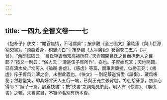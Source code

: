 ```yaml
---
---
---
```

title: 一四九 全晉文卷一一七
---




《抱朴子》佚文：“閹官無情，不可謂貞”；按參觀《全三國文》論嵇康《與山巨源絶交書》。“頭蝨着身，稍變而白”；按參觀《太平廣記》卷論卷二五六《平曾》。“余聞班固云：‘吕氏望雲而知高祖所在。’天豈獨開吕氏之目而掩衆人之目耶？”按又一則云：“俗人云：‘濤是伍子胥所作’，妄也。子胥始死耳；天地開闢，已有濤水矣。”均可入《論衡·書虚》、《感虚》等篇，而筆舌簡捷，似勝王充；《書虚》斥子胥爲江濤之妄，未樹此義也。《佚文》一則記蔡邕賞愛《論衡》，藏爲帳秘；然觀邕集，即其好言天人五行一端，已與王充主張背馳，將徒拾牙慧，初無心得耶？“陸子十篇，誠爲快書”；按“快書”之詞始見於此，明人有《快書》、《廣快書》之輯，未嘗寓目，不審命名别有所本否。